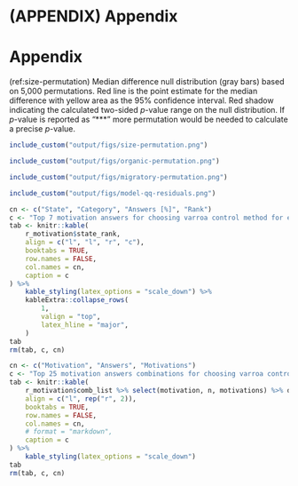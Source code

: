 # (APPENDIX) Appendix {-}
# Appendix

(ref:size-permutation) Median difference null distribution (gray bars) based on 5,000 permutations. Red line is the point estimate for the median difference with yellow area as the 95% confidence interval. Red shadow indicating the calculated two-sided *p*-value range on the null distribution. If *p*-value is reported as "\*\*\*" more permutation would be needed to calculate a precise *p*-value.

```r
include_custom("output/figs/size-permutation.png")
```

```r
include_custom("output/figs/organic-permutation.png")
```

```r
include_custom("output/figs/migratory-permutation.png")
```

```r
include_custom("output/figs/model-qq-residuals.png")
```

```r
cn <- c("State", "Category", "Answers [%]", "Rank")
c <- "Top 7 motivation answers for choosing varroa control method for each state separately. Participants could select out of a pool of 21 categories and where able to pick up to 5 categories maximum. 'Answers' is the relative amount the corresponding category was picked. Rank simply the decreasing order of the relative value in each state."
tab <- knitr::kable(
    r_motivation$state_rank,
    align = c("l", "l", "r", "c"),
    booktabs = TRUE,
    row.names = FALSE,
    col.names = cn,
    caption = c
) %>%
    kable_styling(latex_options = "scale_down") %>%
    kableExtra::collapse_rows(
        1,
        valign = "top",
        latex_hline = "major",
    )
tab
rm(tab, c, cn)
```

```r
cn <- c("Motivation", "Answers", "Motivations")
c <- "Top 25 motivation answers combinations for choosing varroa control method given by participants. Participants could select out of a pool of 21 categories and where able to pick up to 5 categories maximum. 'Answers' is the total number this combination was picked and 'Motivations' are the number of different categories in this combination, whereas 1 would indicate a single answer."
tab <- knitr::kable(
    r_motivation$comb_list %>% select(motivation, n, motivations) %>% dplyr::slice_max(n, n = 25),
    align = c("l", rep("r", 2)),
    booktabs = TRUE,
    row.names = FALSE,
    col.names = cn,
    # format = "markdown",
    caption = c
) %>%
    kable_styling(latex_options = "scale_down")
tab
rm(tab, c, cn)
```



